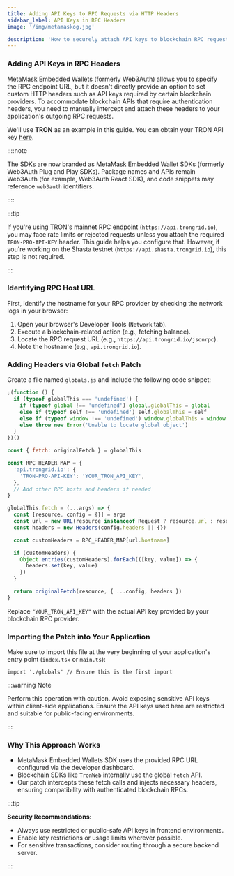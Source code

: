 ```yaml
---
title: Adding API Keys to RPC Requests via HTTP Headers
sidebar_label: API Keys in RPC Headers
image: '/img/metamaskog.jpg'

description: 'How to securely attach API keys to blockchain RPC requests | Embedded Wallets'
---
```


### Adding API Keys in RPC Headers

MetaMask Embedded Wallets (formerly Web3Auth) allows you to specify the RPC endpoint URL, but it doesn't directly provide an option to set custom HTTP headers such as API keys required by certain blockchain providers. To accommodate blockchain APIs that require authentication headers, you need to manually intercept and attach these headers to your application's outgoing RPC requests.

We'll use **TRON** as an example in this guide. You can obtain your TRON API key [here](https://developers.tron.network/reference/select-network).

::::note

The SDKs are now branded as MetaMask Embedded Wallet SDKs (formerly Web3Auth Plug and Play SDKs). Package names and APIs remain Web3Auth (for example, Web3Auth React SDK), and code snippets may reference `web3auth` identifiers.

::::

:::tip

If you're using TRON's mainnet RPC endpoint (`https://api.trongrid.io`), you may face rate limits or rejected requests unless you attach the required `TRON-PRO-API-KEY` header. This guide helps you configure that. However, if you're working on the Shasta testnet (`https://api.shasta.trongrid.io`), this step is not required.

:::

### Identifying RPC Host URL

First, identify the hostname for your RPC provider by checking the network logs in your browser:

1. Open your browser's Developer Tools (`Network` tab).
2. Execute a blockchain-related action (e.g., fetching balance).
3. Locate the RPC request URL (e.g., `https://api.trongrid.io/jsonrpc`).
4. Note the hostname (e.g., `api.trongrid.io`).

### Adding Headers via Global `fetch` Patch

Create a file named `globals.js` and include the following code snippet:

```jsx title="globals.js"
;(function () {
  if (typeof globalThis === 'undefined') {
    if (typeof global !== 'undefined') global.globalThis = global
    else if (typeof self !== 'undefined') self.globalThis = self
    else if (typeof window !== 'undefined') window.globalThis = window
    else throw new Error('Unable to locate global object')
  }
})()

const { fetch: originalFetch } = globalThis

const RPC_HEADER_MAP = {
  'api.trongrid.io': {
    'TRON-PRO-API-KEY': 'YOUR_TRON_API_KEY',
  },
  // Add other RPC hosts and headers if needed
}

globalThis.fetch = (...args) => {
  const [resource, config = {}] = args
  const url = new URL(resource instanceof Request ? resource.url : resource)
  const headers = new Headers(config.headers || {})

  const customHeaders = RPC_HEADER_MAP[url.hostname]

  if (customHeaders) {
    Object.entries(customHeaders).forEach(([key, value]) => {
      headers.set(key, value)
    })
  }

  return originalFetch(resource, { ...config, headers })
}
```

Replace `"YOUR_TRON_API_KEY"` with the actual API key provided by your blockchain RPC provider.

### Importing the Patch into Your Application

Make sure to import this file at the very beginning of your application's entry point (`index.tsx` or `main.ts`):

```tsx
import './globals' // Ensure this is the first import
```

:::warning Note

Perform this operation with caution. Avoid exposing sensitive API keys within client-side applications. Ensure the API keys used here are restricted and suitable for public-facing environments.

:::

### Why This Approach Works

- MetaMask Embedded Wallets SDK uses the provided RPC URL configured via the developer dashboard.
- Blockchain SDKs like `TronWeb` internally use the global `fetch` API.
- Our patch intercepts these fetch calls and injects necessary headers, ensuring compatibility with authenticated blockchain RPCs.

:::tip

**Security Recommendations:**

- Always use restricted or public-safe API keys in frontend environments.
- Enable key restrictions or usage limits wherever possible.
- For sensitive transactions, consider routing through a secure backend server.

:::
